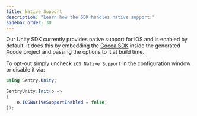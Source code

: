 ```yaml
---
title: Native Support
description: "Learn how the SDK handles native support."
sidebar_order: 30
---
```


Our Unity SDK currently provides native support for iOS and is enabled by default. It does this by embedding the [Cocoa SDK](/platforms/apple/guides/ios/) inside the generated Xcode project and passing the options to it at build time.

To opt-out simply uncheck `iOS Native Support` in the configuration window or disable it via:

```csharp
using Sentry.Unity;

SentryUnity.Init(o =>
{
    o.IOSNativeSupportEnabled = false;
});
```
